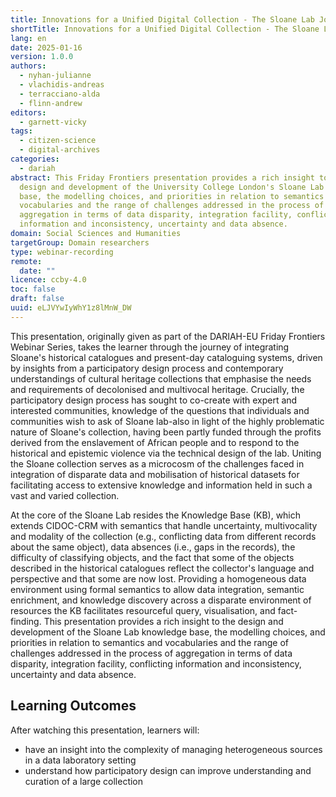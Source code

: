 ```yaml
---
title: Innovations for a Unified Digital Collection - The Sloane Lab Journey
shortTitle: Innovations for a Unified Digital Collection - The Sloane Lab Journey
lang: en
date: 2025-01-16
version: 1.0.0
authors:
  - nyhan-julianne
  - vlachidis-andreas
  - terracciano-alda
  - flinn-andrew
editors:
  - garnett-vicky
tags:
  - citizen-science
  - digital-archives
categories:
  - dariah
abstract: This Friday Frontiers presentation provides a rich insight to the
  design and development of the University College London's Sloane Lab knowledge
  base, the modelling choices, and priorities in relation to semantics and
  vocabularies and the range of challenges addressed in the process of
  aggregation in terms of data disparity, integration facility, conflicting
  information and inconsistency, uncertainty and data absence.
domain: Social Sciences and Humanities
targetGroup: Domain researchers
type: webinar-recording
remote:
  date: ""
licence: ccby-4.0
toc: false
draft: false
uuid: eLJVYwIyWhY1z8lMnW_DW
---
```

This presentation, originally given as part of the DARIAH-EU Friday Frontiers Webinar Series, takes the learner through the journey of integrating Sloane's historical catalogues and present-day cataloguing systems, driven by insights from a participatory design process and contemporary understandings of cultural heritage collections that emphasise the needs and requirements of decolonised and multivocal heritage. Crucially, the participatory design process has sought to co-create with expert and interested communities, knowledge of the questions that individuals and communities wish to ask of Sloane lab-also in light of the highly problematic nature of Sloane's collection, having been partly funded through the profits derived from the enslavement of African people and to respond to the historical and epistemic violence via the technical design of the lab. Uniting the Sloane collection serves as a microcosm of the challenges faced in integration of disparate data and mobilisation of historical datasets for facilitating access to extensive knowledge and information held in such a vast and varied collection.

At the core of the Sloane Lab resides the Knowledge Base (KB), which extends CIDOC-CRM with semantics that handle uncertainty, multivocality and modality of the collection (e.g., conflicting data from different records about the same object), data absences (i.e., gaps in the records), the difficulty of classifying objects, and the fact that some of the objects described in the historical catalogues reflect the collector's language and perspective and that some are now lost. Providing a homogeneous data environment using formal semantics to allow data integration, semantic enrichment, and knowledge discovery across a disparate environment of resources the KB facilitates resourceful query, visualisation, and fact-finding. This presentation provides a rich insight to the design and development of the Sloane Lab knowledge base, the modelling choices, and priorities in relation to semantics and vocabularies and the range of challenges addressed in the process of aggregation in terms of data disparity, integration facility, conflicting information and inconsistency, uncertainty and data absence.

## Learning Outcomes

After watching this presentation, learners will:

- have an insight into the complexity of managing heterogeneous sources in a data laboratory setting
- understand how participatory design can improve understanding and curation of a large collection

<VideoCard provider="youtube" id="https://youtu.be/MtxzC90bhq0" title="Innovations for a Unified Digital Collection - The Sloane Lab Journey" subtitle="Click here to view" image="images/sloane-lab-thumbnail.png" />
